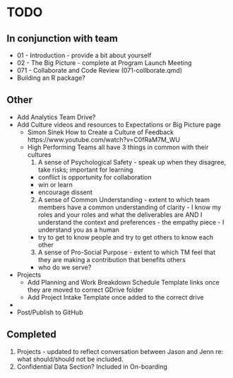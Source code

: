
# TODO

## In conjunction with team

* 01 - Introduction - provide a bit about yourself
* 02 - The Big Picture - complete at Program Launch Meeting
* 071 - Collaborate and Code Review (071-collborate.qmd)
* Building an R package?

## Other
* Add Analytics Team Drive?
* Add Culture videos and resources to Expectations or Big Picture page    
  - Simon Sinek How to Create a Culture of Feedback https://www.youtube.com/watch?v=C0fRaM7M_WU
  - High Performing Teams all have 3 things in common with their cultures    
    1. A sense of Psychological Safety - speak up when they disagree, take risks; important for learning    
      - conflict is opportunity for collaboration    
      - win or learn    
      - encourage dissent
    2. A sense of Common Understanding - extent to which team members have a common understanding of clarity - I know my roles and your roles and what the deliverables are AND I understand the context and preferences - the empathy piece - I understand you as a human    
      - try to get to know people and try to get others to know each other
    3. A sense of Pro-Social Purpose - extent to which TM feel that they are making a contribution that benefits others    
      - who do we serve?
      
* Projects 
  - Add Planning and Work Breakdown Schedule Template links once they are moved to correct GDrive folder    
  - Add Project Intake Template once added to the correct drive
  
*
* Post/Publish to GitHub

## Completed

1. Projects - updated to reflect conversation between Jason and Jenn re: what should/should not be included.    
2. Confidential Data Section? Included in On-boarding    

<!--  _quarto.yml that kinda works -->
<!--  engine: knitr -->

<!-- project: -->
<!--   type: book -->
<!--   output-dir: _site -->
<!--   # output-dir: _output -->

<!-- website: -->
<!--   title: FMA A-Team Manual -->
<!--   image: _img/FMAnalytics_logo_pic.png -->
<!--   # date: last-modified -->
<!--   sidebar: -->
<!--     contents: auto -->
<!--     bread-crumbs: true -->

<!-- book: -->
<!--   title: FMA A-Team Manual -->
<!--   cover-image: _img/FMAnalytics_logo_pic.png -->
<!--   date: last-modified -->
<!--   search: true -->
<!--   # description: "This is the manual for the Analytical Services Team, Fisheries Monitoring and Analysis Division, Alaska Fisheries Sceince Center, NOAA Fisheries" -->
<!--   site-url: https://Alaska-Fisheries-Monitoring-Analytics.github.io/manual/ -->
<!--   repo-url: https://github.com/Alaska-Fisheries-Monitoring-Analytics/ -->
<!--   repo-actions: [edit,issue] -->
<!--   downloads: [pdf, epub] -->
<!--   favicon: _img/FMAnalytics_logo_pic.png -->
<!--   sidebar: -->
<!--     contents: auto -->
<!--     bread-crumbs: true -->
<!--   tools: -->
<!--     - icon: github -->
<!--       href: "https://github.com/Alaska-Fisheries-Monitoring-Analytics/" -->
<!--   chapters: -->
<!--     - text: Home -->
<!--       href: index.qmd -->
<!--     - 01-intro.qmd -->
<!--     - 02-the-big-picture.qmd -->
<!--     - 03-code-of-conduct.qmd -->
<!--     - 04-onboarding.qmd -->
<!--     - 05-expectations.qmd -->
<!--     - 06-communication.qmd -->
<!--     - 07-projects.qmd -->
<!--     - 071-collaborate.qmd -->
<!--     - 08-offboarding.qmd -->
<!--     - 09-resources.qmd -->
<!--   appendices: -->
<!--     - text: Git Tips -->
<!--       href: 999-more-git.qmd -->
<!--     - text: Jason's Philosophy -->
<!--       href: 999-jjphilosophy.qmd -->
<!--     - text: Make Your Calendar Visible -->
<!--       href: 999-make-calendar-visible.qmd -->
<!--     - text: Acronyms -->
<!--       href: 999-acronyms.qmd -->
<!--   page-navigation: true -->

<!-- format: -->
<!--   html: -->
<!--     theme: -->
<!--       light: cosmo -->
<!--       dark: cyborg -->
<!--     toc: true -->
<!--     toc-location: right -->
<!--     toc-depth: 1 -->
<!--     number-depth: 0 -->
<!--     page-layout: article -->
<!--     code-fold: true -->
<!--     image: _img/FMAnalytics_logo_pic.png -->
<!--     sidebar: -->
<!--       contents: auto -->
<!--       bread-crumbs: true -->
<!--     # css: styles.css -->
<!--   pdf: -->
<!--     toc: true -->
<!--     number-sections: false -->
<!--     colorlinks: true -->
<!--   docx: -->
<!--     toc: true -->
<!--     number-sections: false -->
<!--     highlight-style: github -->

<!-- navbar: -->
<!--   title: FMA A-Team -->
<!--   left: -->
<!--     - text: Intro -->
<!--       href: 01-intro.qmd -->
<!--     - text: "Big Picture" -->
<!--       href: 02-the-big-picture.qmd -->
<!--     - text: Conduct -->
<!--       href: 03-code-of-conduct.qmd -->
<!--     - text: Onboard -->
<!--       href: 04-onboarding.qmd -->
<!--     - text: Expectations -->
<!--       href: 05-expectations.qmd -->
<!--     - text: Comms -->
<!--       href: 06-communication.qmd -->
<!--     - text: Projects -->
<!--       href: 07-projects.qmd -->
<!--     - text: Offboard -->
<!--       href: 08-offboarding.qmd -->
<!--     - text: Resources -->
<!--       href: 09-resources.qmd -->

<!-- bibliography: [references.bib] -->

<!-- page-footer: -->
<!--     background: light -->
<!--     left: | -->
<!--       <a href="https://www.fisheries.noaa.gov/about/fisheries-monitoring-and-analysis">FMA AFSC NOAA</a> -->
<!--     right: | -->
<!--       This book was built with <a href="https://quarto.org/">Quarto</a>. -->
